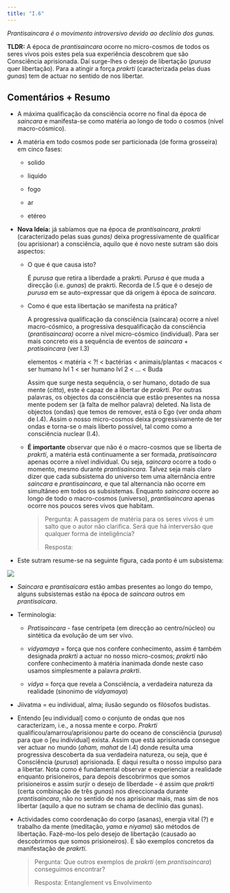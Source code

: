 ---
title: "I.6"
---

*Prantisaincara é o movimento introversivo devido ao declínio dos gunas.*

**TLDR:** A época de *prantisaincara* ocorre no micro-cosmos de todos os seres vivos pois estes pela sua experiência descobrem que são Consciência aprisionada. Daí surge-lhes o desejo de libertação (*purusa* quer libertação). Para a atingir a força *prakrti* (caracterizada pelas duas *gunas*) tem de actuar no sentido de nos libertar.

## Comentários + Resumo

-   A máxima qualificação da consciência ocorre no final da época de *saincara* e manifesta-se como matéria ao longo de todo o cosmos (nível macro-cósmico).

-   A matéria em todo cosmos pode ser particionada (de forma grosseira) em cinco fases:

    -   solido

    -   liquido

    -   fogo

    -   ar

    -   etéreo

-   **Nova Ideia:** já sabíamos que na época de *prantisaincara*, *prakrti* (caracterizado pelas suas *gunas)* deixa progressivamente de qualificar (ou aprisionar) a consciência, aquilo que é novo neste sutram são dois aspectos:

    -   O que é que causa isto?

        É *purusa* que retira a liberdade a prakrti. *Purusa* é que muda a direcção (i.e. *gunas*) de prakrti. Recorda de I.5 que é o desejo de *purusa* em se auto-expressar que dá origem à época de *saincara*.

    -   Como é que esta libertação se manifesta na prática?

        A progressiva qualificação da consciência (saincara) ocorre a nível macro-cósmico, a progressiva desqualificação da consciência (*prantisaincara)* ocorre a nível micro-cósmico (individual). Para ser mais concreto eis a sequência de eventos de *saincara* + *pratisaincara* (ver I.3)

        ::: callout-note
        elementos \< matéria \< ?! \< bactérias \< animais/plantas \< macacos \< ser humano lvl 1 \< ser humano lvl 2 \< $\dots$ \< Buda
        :::

        Assim que surge nesta sequência, o ser humano, dotado de sua mente (*citta*), este é capaz de a libertar de *prakrti*. Por outras palavras, os objectos da consciência que estão presentes na nossa mente podem ser (à falta de melhor palavra) deleted. Na lista de objectos (ondas) que temos de remover, está o Ego (ver onda *aham* de I.4). Assim o nosso micro-cosmos deixa progressivamente de ter ondas e torna-se o mais liberto possível, tal como como a consciência nuclear (I.4).

    -   **É importante** observar que não é o macro-cosmos que se liberta de *prakrti*, a matéria está continuamente a ser formada, *pratisaincara* apenas ocorre a nível individual. Ou seja, *saincara* ocorre a todo o momento, mesmo durante *prantisaincara*. Talvez seja mais claro dizer que cada subsistema do universo tem uma alternância entre *saincara* e *prantisaincara,* e que tal alternancia não ocorre em simultâneo em todos os subsistemas. Enquanto *saincara* ocorre ao longo de todo o macro-cosmos (universo), *prantisaincara* apenas ocorre nos poucos seres vivos que habitam.

        > Pergunta: A passagem de matéria para os seres vivos é um salto que o autor não clarifica. Será que há interversão que qualquer forma de inteligência?
        >
        > Resposta:

-   Este sutram resume-se na seguinte figura, cada ponto é um subsistema:

![](figs/criacao.png)

-   *Saincara* e *prantisaicara* estão ambas presentes ao longo do tempo, alguns subsistemas estão na época de *saincara* outros em *prantisaicara*.

-   Terminologia:

    -   *Pratisaincara* - fase centrípeta (em direcção ao centro/núcleo) ou sintética da evolução de um ser vivo.

    -   *vidyamaya* = força que nos confere conhecimento, assim é também designada *prakrti* a actuar no nosso micro-cosmos; *prakrti* não confere conhecimento à matéria inanimada donde neste caso usamos simplesmente a palavra *prakrti*.

    -   *vidya* = força que revela a Consciência, a verdadeira natureza da realidade (sinonimo de *vidyamaya*)

-   Jiivatma = eu individual, alma; ilusão segundo os filósofos budistas.

-   Entendo \[eu individual\] como o conjunto de ondas que nos caracterizam, i.e., a nossa mente e corpo. *Prakrti* qualificou/amarrou/aprisionou parte do oceano de consciência (*purusa*) para que o \[eu individual\] exista. Assim que está aprisionada consegue ver actuar no mundo (*aham,* *mahat* de I.4) donde resulta uma progressiva descoberta da sua verdadeira natureza, ou seja, que é Consciência (*purusa*) aprisionada. E daqui resulta o nosso impulso para a libertar. Nota como é fundamental observar e experienciar a realidade enquanto prisioneiros, para depois descobrirmos que somos prisioneiros e assim surjir o desejo de liberdade - é assim que *prakrti* (certa combinação de três *gunas*) nos direccionada durante *prantisaincara*, não no sentido de nos aprisionar mais, mas sim de nos libertar (aquilo a que no sutram se chama de declínio das gunas).

-   Actividades como coordenação do corpo (asanas), energia vital (?) e trabalho da mente (meditação, *yama* e *niyama*) são métodos de libertação. Fazê-mo-los pelo desejo de libertação (causado ao descobrirmos que somos prisioneiros). E são exemplos concretos da manifestação de *prakrti*.

    > Pergunta: Que outros exemplos de *prakrti* (em *prantisaincara*) conseguimos encontrar?
    >
    > Resposta: Entanglement vs Envolvimento
